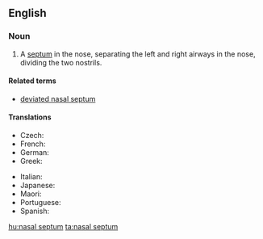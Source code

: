 ==English==
{{wikipedia}}
===Noun===
{{en-noun|head=[[nasal]] [[septum]]|nasal septa|pl2=nasal septums}}

# {{anatomy}} A [[septum]] in the nose, separating the left and right airways in the nose, dividing the two nostrils.

====Related terms====
* [[deviated nasal septum]]

====Translations====
{{trans-top|septum in the nose}}
* Czech: {{t-|cs|nosní přepážka|f}}
* French: {{t+|fr|cloison|f}}
* German: {{t-|de|Nasenscheidewand|f}}
* Greek: {{t-|el|ρινικό διάφραγμα|n|tr=rinikó diáfragma|sc=Grek}}
{{trans-mid}}
* Italian: {{t-|it|setto|m}}
* Japanese: {{t-|ja|鼻中隔|tr=bichūkaku|sc=Jpan}}
* Maori: {{t|mi|taunga}}
* Portuguese: {{t-|pt|septo nasal|m}}
* Spanish: {{t+|es|tabique nasal|m}}
{{trans-bottom}}

[[hu:nasal septum]]
[[ta:nasal septum]]